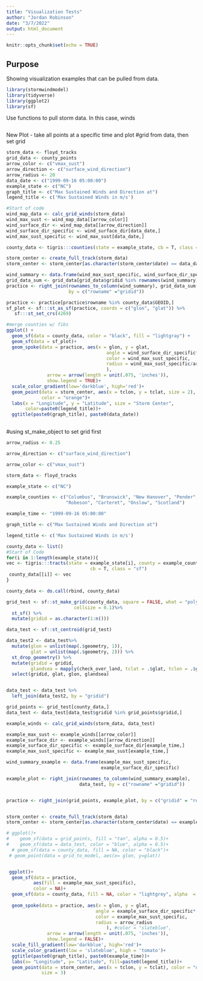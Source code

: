 ```yaml
---
title: "Visualization Tests"
author: "Jordan Robinson"
date: "3/7/2022"
output: html_document
---
```


```r
knitr::opts_chunk$set(echo = TRUE)
```

## Purpose

Showing visualization examples that can be pulled from data.

```r
library(stormwindmodel)
library(tidyverse)
library(ggplot2)
library(sf)
```


Use functions to pull storm data. In this case, winds
```r

```

New Plot - take all points at a specific time and plot
#grid from data, then set grid
```r

storm_data <- floyd_tracks
grid_data <- county_points
arrow_color <- c("vmax_sust")
arrow_direction <- c("surface_wind_direction")
arrow_radius <- 20
data_date <- c("1999-09-16 05:00:00")
example_state <- c("NC")
graph_title <- c("Max Sustained Winds and Direction at")
legend_title <- c('Max Sustained Winds in m/s')

#Start of code
wind_map_data <- calc_grid_winds(storm_data)
wind_max_sust <- wind_map_data[[arrow_color]]
wind_surface_dir <- wind_map_data[[arrow_direction]]
wind_surface_dir_specific <- wind_surface_dir[data_date,]
wind_max_sust_specific <- wind_max_sust[data_date,]

county_data <- tigris:::counties(state = example_state, cb = T, class = "sf")

storm_center <- create_full_track(storm_data)
storm_center <- storm_center[as.character(storm_center$date) == data_date,]

wind_summary <- data.frame(wind_max_sust_specific, wind_surface_dir_specific)
grid_data_sum <- grid_data[grid_data$gridid %in% rownames(wind_summary),]
practice <- right_join(rownames_to_column(wind_summary), grid_data_sum, 
                       by = c("rowname" ="gridid"))

practice <- practice[practice$rowname %in% county_data$GEOID,]
sf_plot <- sf:::st_as_sf(practice, coords = c("glon", "glat")) %>% 
   sf:::st_set_crs(4269)

#merge counties w/ fibs
ggplot() + 
  geom_sf(data = county_data, color = "black", fill = "lightgray") +
  geom_sf(data = sf_plot)+
  geom_spoke(data = practice, aes(x = glon, y = glat,
                                     angle = wind_surface_dir_specific* pi / 180,
                                     color = wind_max_sust_specific,
                                     radius = wind_max_sust_specific/arrow_radius
                                     ),
               arrow = arrow(length = unit(.075, 'inches')),
               show.legend = TRUE)+
  scale_color_gradient(low='darkblue', high='red')+
  geom_point(data = storm_center, aes(x = tclon, y = tclat, size = 2), 
             color = "orange")+
  labs(x = "Longitude", y = "Latitude", size = "Storm Center",
       color=paste0(legend_title))+
  ggtitle(paste0(graph_title), paste0(data_date))
  
```

#using st_make_object to set grid first
```r
arrow_radius <- 0.25

arrow_direction <- c("surface_wind_direction")

arrow_color <- c("vmax_sust")

storm_data <- floyd_tracks

example_state <- c("NC")

example_counties <- c("Columbus", "Brunswick", "New Hanover", "Pender", "Bladen",
                      "Robeson", "Carteret", "Onslow", "Scotland")

example_time <- "1999-09-16 05:00:00"

graph_title <- c("Max Sustained Winds and Direction at")

legend_title <- c('Max Sustained Winds in m/s')

county_data <- list()
#Start of Code
for(i in 1:length(example_state)){
vec <- tigris:::tracts(state = example_state[i], county = example_counties,
                               cb = T, class = "sf")
 county_data[[i]] <- vec 
}

county_data <- do.call(rbind, county_data)

grid_test <- sf::st_make_grid(county_data, square = FALSE, what = "polygons", 
                         cellsize = 0.1)%>% 
  st_sf() %>% 
  mutate(gridid = as.character(1:n()))

data_test <- sf::st_centroid(grid_test)

data_test2 <- data_test%>% 
  mutate(glon = unlist(map(.$geometry, 1)),
         glat = unlist(map(.$geometry, 2))) %>% 
  st_drop_geometry() %>%
  mutate(gridid = gridid,
         glandsea = mapply(check_over_land, tclat = .$glat, tclon = .$glon)) %>% 
  select(gridid, glat, glon, glandsea)


data_test <- data_test %>% 
  left_join(data_test2, by = "gridid")

grid_points <- grid_test[county_data,]
data_test <- data_test[data_test$gridid %in% grid_points$gridid,]

example_winds <- calc_grid_winds(storm_data, data_test)

example_max_sust <- example_winds[[arrow_color]]
example_surface_dir <- example_winds[[arrow_direction]]
example_surface_dir_specific <- example_surface_dir[example_time,]
example_max_sust_specific <- example_max_sust[example_time,]

wind_summary_example <- data.frame(example_max_sust_specific,
                                   example_surface_dir_specific)

example_plot <- right_join(rownames_to_column(wind_summary_example),
                           data_test, by = c("rowname" ="gridid"))


practice <- right_join(grid_points, example_plot, by = c("gridid" = "rowname"))


storm_center <- create_full_track(storm_data)
storm_center <- storm_center[as.character(storm_center$date) == example_time,]

# ggplot()+
#    geom_sf(data = grid_points, fill = "tan", alpha = 0.5)+
#    geom_sf(data = data_test, color = "blue", alpha = 0.5)+
  # geom_sf(data = county_data, fill = NA, color = "black")+
 # geom_point(data = grid_to_model, aes(x= glon, y=glat))


 ggplot()+
  geom_sf(data = practice,
          aes(fill = example_max_sust_specific),
          color = NA)+
  geom_sf(data = county_data, fill = NA, color = "lightgrey", alpha  = 0.3)+
  
  geom_spoke(data = practice, aes(x = glon, y = glat,
                                 angle = example_surface_dir_specific* pi / 180,
                                 color = example_max_sust_specific,
                                 radius = arrow_radius
                                     ), #color = "slateblue",
               arrow = arrow(length = unit(.075, 'inches')),
               show.legend = FALSE)+
  scale_fill_gradient(low='darkblue', high='red')+
  scale_color_gradient(low = 'slateblue', high = 'tomato')+
  ggtitle(paste0(graph_title), paste0(example_time))+
  labs(x= "Longitude", y= "Latitude", fill=paste0(legend_title))+
  geom_point(data = storm_center, aes(x = tclon, y = tclat), color = "orange",
             size = 3)
 

```
